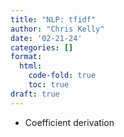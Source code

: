 ```yaml
---
title: "NLP: tfidf"
author: "Chris Kelly"
date: '02-21-24'
categories: []
format:
  html:
    code-fold: true
    toc: true
draft: true
---
```


* Coefficient derivation